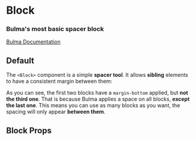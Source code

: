 


<Meta of={BlockStories} />

# Block

### Bulma's most basic spacer **block**

[Bulma Documentation](https://bulma.io/documentation/elements/block/)

## Default

The `<Block>` component is a simple **spacer tool**. It allows **sibling** elements to have a consistent margin between them:

<Canvas of={BlockStories.Basic} />

As you can see, the first two blocks have a `margin-bottom` applied, but **not the third one**. That is because Bulma applies a space on all blocks, **except the last one**. This means you can use as many blocks as you want, the spacing will only appear **between them**.

## Block Props

<ArgsTable of={Block} />
